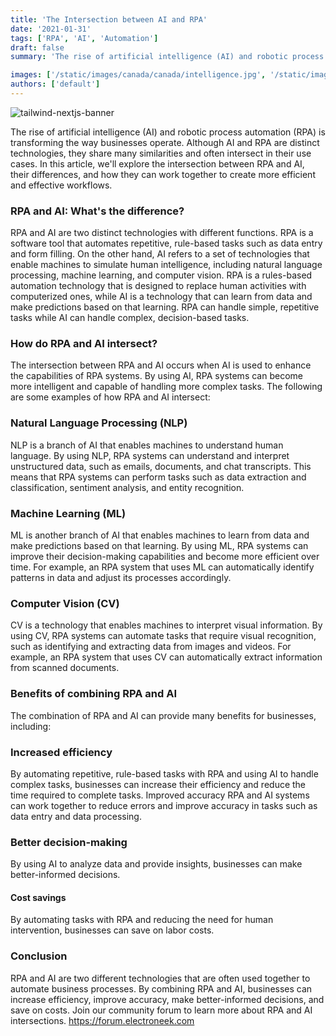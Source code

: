 ```yaml
---
title: 'The Intersection between AI and RPA'
date: '2021-01-31'
tags: ['RPA', 'AI', 'Automation']
draft: false
summary: 'The rise of artificial intelligence (AI) and robotic process automation (RPA) is transforming the way businesses operate. Although AI and RPA are distinct technologies, they share many similarities and often intersect in their use cases'

images: ['/static/images/canada/canada/intelligence.jpg', '/static/images/canada/artificial.jpg']
authors: ['default']
---
```


![tailwind-nextjs-banner](/static/images/canada/data2.jpg)

The rise of artificial intelligence (AI) and robotic process automation (RPA) is transforming the way businesses operate. Although AI and RPA are distinct technologies, they share many similarities and often intersect in their use cases. In this article, we'll explore the intersection between RPA and AI, their differences, and how they can work together to create more efficient and effective workflows.

### RPA and AI: What's the difference?
RPA and AI are two distinct technologies with different functions. RPA is a software tool that automates repetitive, rule-based tasks such as data entry and form filling. On the other hand, AI refers to a set of technologies that enable machines to simulate human intelligence, including natural language processing, machine learning, and computer vision.
RPA is a rules-based automation technology that is designed to replace human activities with computerized ones, while AI is a technology that can learn from data and make predictions based on that learning. RPA can handle simple, repetitive tasks while AI can handle complex, decision-based tasks.

### How do RPA and AI intersect?
The intersection between RPA and AI occurs when AI is used to enhance the capabilities of RPA systems. By using AI, RPA systems can become more intelligent and capable of handling more complex tasks. The following are some examples of how RPA and AI intersect:

### Natural Language Processing (NLP)
NLP is a branch of AI that enables machines to understand human language. By using NLP, RPA systems can understand and interpret unstructured data, such as emails, documents, and chat transcripts. This means that RPA systems can perform tasks such as data extraction and classification, sentiment analysis, and entity recognition.

### Machine Learning (ML)
ML is another branch of AI that enables machines to learn from data and make predictions based on that learning. By using ML, RPA systems can improve their decision-making capabilities and become more efficient over time. For example, an RPA system that uses ML can automatically identify patterns in data and adjust its processes accordingly.

### Computer Vision (CV)
CV is a technology that enables machines to interpret visual information. By using CV, RPA systems can automate tasks that require visual recognition, such as identifying and extracting data from images and videos. For example, an RPA system that uses CV can automatically extract information from scanned documents.

### Benefits of combining RPA and AI
The combination of RPA and AI can provide many benefits for businesses, including:

### Increased efficiency
By automating repetitive, rule-based tasks with RPA and using AI to handle complex tasks, businesses can increase their efficiency and reduce the time required to complete tasks.
Improved accuracy
RPA and AI systems can work together to reduce errors and improve accuracy in tasks such as data entry and data processing.

### Better decision-making
By using AI to analyze data and provide insights, businesses can make better-informed decisions.

#### Cost savings
By automating tasks with RPA and reducing the need for human intervention, businesses can save on labor costs.

### Conclusion

RPA and AI are two different technologies that are often used together to automate business processes. By combining RPA and AI, businesses can increase efficiency, improve accuracy, make better-informed decisions, and save on costs.
Join our community forum to learn more about RPA and AI intersections. https://forum.electroneek.com
